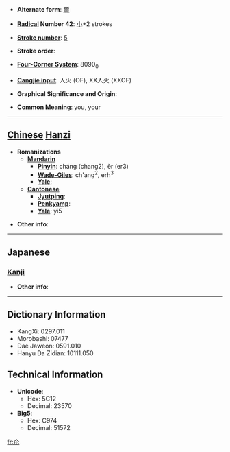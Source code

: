 * '''Alternate form''': [[爾]]

* '''[[Wiktionary:Chinese radical index| Radical]] Number 42''': [[Wiktionary:Chinese radical index 小|小]]+2 strokes

* '''[[Wiktionary:Chinese total strokes index|Stroke number]]''': [[Wiktionary:Chinese total strokes index 5|5]]

* '''Stroke order''': 

* '''[[Wiktionary:Chinese four corner index|Four-Corner System]]''': 8090<sub>0</sub>

* '''[[Wiktionary:Chinese Cangjie index|Cangjie input]]''': 人火 (OF), XX人火 (XXOF)

* '''Graphical Significance and Origin''': 

* '''Common Meaning''': you, your

----

== [[Chinese]] [[Hanzi]] ==

* '''Romanizations'''
** '''[[Mandarin]]'''
*** '''[[Pinyin]]''': cháng (chang2), ěr (er3)
*** '''[[Wade-Giles]]''': ch'ang<sup>2</sup>, erh<sup>3</sup>
*** '''[[Yale]]''': 
** '''[[Cantonese]]'''
*** '''[[Jyutping]]''':
*** '''[[Penkyamp]]''': 
*** '''[[Yale]]''': yi5

* '''Other info''': 

----

==Japanese==
===[[Kanji]]===
{{kanji|on readings=[[じ]] (ji), [[に]] (ni)|kun readings=[[しかり]] (shikari), [[わける]] (wakeru), [[なんじ]] (nanji), [[ちかい]] (chikai)}}

* '''Other info''':  

----

== Dictionary Information ==

* KangXi: 0297.011
* Morobashi: 07477
* Dae Jaweon: 0591.010
* Hanyu Da Zidian: 10111.050

== Technical Information ==

* '''Unicode''':
** Hex: 5C12
** Decimal: 23570
* '''Big5''':
** Hex: C974
** Decimal: 51572

[[fr:尒]]